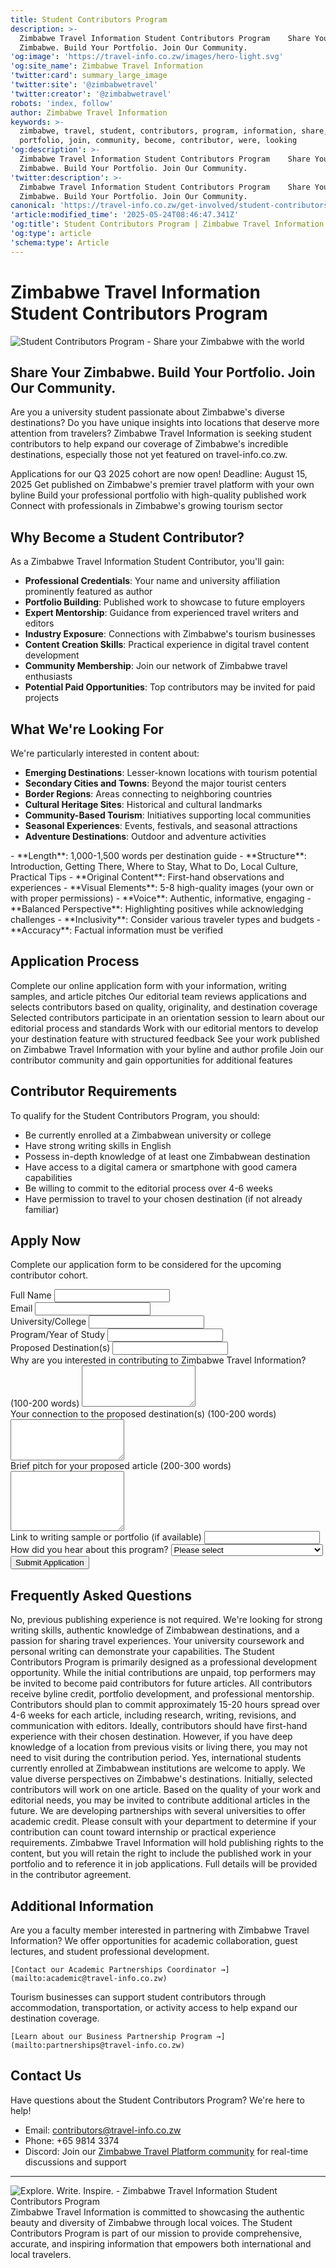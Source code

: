```yaml
---
title: Student Contributors Program
description: >-
  Zimbabwe Travel Information Student Contributors Program    Share Your
  Zimbabwe. Build Your Portfolio. Join Our Community.
'og:image': 'https://travel-info.co.zw/images/hero-light.svg'
'og:site_name': Zimbabwe Travel Information
'twitter:card': summary_large_image
'twitter:site': '@zimbabwetravel'
'twitter:creator': '@zimbabwetravel'
robots: 'index, follow'
author: Zimbabwe Travel Information
keywords: >-
  zimbabwe, travel, student, contributors, program, information, share, build,
  portfolio, join, community, become, contributor, were, looking
'og:description': >-
  Zimbabwe Travel Information Student Contributors Program    Share Your
  Zimbabwe. Build Your Portfolio. Join Our Community.
'twitter:description': >-
  Zimbabwe Travel Information Student Contributors Program    Share Your
  Zimbabwe. Build Your Portfolio. Join Our Community.
canonical: 'https://travel-info.co.zw/get-involved/student-contributors-program'
'article:modified_time': '2025-05-24T08:46:47.341Z'
'og:title': Student Contributors Program | Zimbabwe Travel Information
'og:type': article
'schema:type': Article
---
```



# Zimbabwe Travel Information Student Contributors Program

<Frame>
  <img src="/api/placeholder/1200/400" alt="Student Contributors Program - Share your Zimbabwe with the world" className="rounded-lg" />
</Frame>

## Share Your Zimbabwe. Build Your Portfolio. Join Our Community.

Are you a university student passionate about Zimbabwe's diverse destinations? Do you have unique insights into locations that deserve more attention from travelers? Zimbabwe Travel Information is seeking student contributors to help expand our coverage of Zimbabwe's incredible destinations, especially those not yet featured on travel-info.co.zw.

<Note>
Applications for our Q3 2025 cohort are now open! Deadline: August 15, 2025
</Note>

<CardGroup cols={3}>
  <Card title="Professional Publishing" icon="pen-to-square">
    Get published on Zimbabwe's premier travel platform with your own byline
  </Card>
  <Card title="Portfolio Development" icon="briefcase">
    Build your professional portfolio with high-quality published work
  </Card>
  <Card title="Industry Connections" icon="network-wired">
    Connect with professionals in Zimbabwe's growing tourism sector
  </Card>
</CardGroup>

## Why Become a Student Contributor?

As a Zimbabwe Travel Information Student Contributor, you'll gain:

- **Professional Credentials**: Your name and university affiliation prominently featured as author
- **Portfolio Building**: Published work to showcase to future employers
- **Expert Mentorship**: Guidance from experienced travel writers and editors
- **Industry Exposure**: Connections with Zimbabwe's tourism businesses
- **Content Creation Skills**: Practical experience in digital travel content development
- **Community Membership**: Join our network of Zimbabwe travel enthusiasts
- **Potential Paid Opportunities**: Top contributors may be invited for paid projects



## What We're Looking For

We're particularly interested in content about:

- **Emerging Destinations**: Lesser-known locations with tourism potential
- **Secondary Cities and Towns**: Beyond the major tourist centers
- **Border Regions**: Areas connecting to neighboring countries
- **Cultural Heritage Sites**: Historical and cultural landmarks
- **Community-Based Tourism**: Initiatives supporting local communities
- **Seasonal Experiences**: Events, festivals, and seasonal attractions
- **Adventure Destinations**: Outdoor and adventure activities

<Accordion title="Content Guidelines">
  - **Length**: 1,000-1,500 words per destination guide
  - **Structure**: Introduction, Getting There, Where to Stay, What to Do, Local Culture, Practical Tips
  - **Original Content**: First-hand observations and experiences
  - **Visual Elements**: 5-8 high-quality images (your own or with proper permissions)
  - **Voice**: Authentic, informative, engaging
  - **Balanced Perspective**: Highlighting positives while acknowledging challenges
  - **Inclusivity**: Consider various traveler types and budgets
  - **Accuracy**: Factual information must be verified
</Accordion>

## Application Process

<Steps>
  <Step title="Submit Application">
    Complete our online application form with your information, writing samples, and article pitches
  </Step>
  <Step title="Review & Selection">
    Our editorial team reviews applications and selects contributors based on quality, originality, and destination coverage
  </Step>
  <Step title="Orientation">
    Selected contributors participate in an orientation session to learn about our editorial process and standards
  </Step>
  <Step title="Content Development">
    Work with our editorial mentors to develop your destination feature with structured feedback
  </Step>
  <Step title="Publication">
    See your work published on Zimbabwe Travel Information with your byline and author profile
  </Step>
  <Step title="Community Integration">
    Join our contributor community and gain opportunities for additional features
  </Step>
</Steps>

## Contributor Requirements

To qualify for the Student Contributors Program, you should:

- Be currently enrolled at a Zimbabwean university or college
- Have strong writing skills in English
- Possess in-depth knowledge of at least one Zimbabwean destination
- Have access to a digital camera or smartphone with good camera capabilities
- Be willing to commit to the editorial process over 4-6 weeks
- Have permission to travel to your chosen destination (if not already familiar)

## Apply Now

<Card title="Ready to share your Zimbabwe with the world?" icon="graduation-cap" iconType="duotone">
  <p className="mt-2">Complete our application form to be considered for the upcoming contributor cohort.</p>
  <div className="mt-4">
    <form action="https://formspree.io/f/mgvkbwoq" method="POST">
      <div className="grid grid-cols-1 gap-6 sm:grid-cols-2">
        <div>
          <label className="block text-sm font-medium text-gray-700">
            Full Name
            <input type="text" name="name" required className="mt-1 block w-full rounded-md border-gray-300 shadow-sm focus:border-indigo-500 focus:ring-indigo-500" />
          </label>
        </div>
        <div>
          <label className="block text-sm font-medium text-gray-700">
            Email
            <input type="email" name="email" required className="mt-1 block w-full rounded-md border-gray-300 shadow-sm focus:border-indigo-500 focus:ring-indigo-500" />
          </label>
        </div>
        <div>
          <label className="block text-sm font-medium text-gray-700">
            University/College
            <input type="text" name="university" required className="mt-1 block w-full rounded-md border-gray-300 shadow-sm focus:border-indigo-500 focus:ring-indigo-500" />
          </label>
        </div>
        <div>
          <label className="block text-sm font-medium text-gray-700">
            Program/Year of Study
            <input type="text" name="program" required className="mt-1 block w-full rounded-md border-gray-300 shadow-sm focus:border-indigo-500 focus:ring-indigo-500" />
          </label>
        </div>
        <div className="sm:col-span-2">
          <label className="block text-sm font-medium text-gray-700">
            Proposed Destination(s)
            <input type="text" name="destinations" required className="mt-1 block w-full rounded-md border-gray-300 shadow-sm focus:border-indigo-500 focus:ring-indigo-500" />
          </label>
        </div>
        <div className="sm:col-span-2">
          <label className="block text-sm font-medium text-gray-700">
            Why are you interested in contributing to Zimbabwe Travel Information? (100-200 words)
            <textarea name="interest" rows="4" required className="mt-1 block w-full rounded-md border-gray-300 shadow-sm focus:border-indigo-500 focus:ring-indigo-500"></textarea>
          </label>
        </div>
        <div className="sm:col-span-2">
          <label className="block text-sm font-medium text-gray-700">
            Your connection to the proposed destination(s) (100-200 words)
            <textarea name="connection" rows="4" required className="mt-1 block w-full rounded-md border-gray-300 shadow-sm focus:border-indigo-500 focus:ring-indigo-500"></textarea>
          </label>
        </div>
        <div className="sm:col-span-2">
          <label className="block text-sm font-medium text-gray-700">
            Brief pitch for your proposed article (200-300 words)
            <textarea name="pitch" rows="6" required className="mt-1 block w-full rounded-md border-gray-300 shadow-sm focus:border-indigo-500 focus:ring-indigo-500"></textarea>
          </label>
        </div>
        <div className="sm:col-span-2">
          <label className="block text-sm font-medium text-gray-700">
            Link to writing sample or portfolio (if available)
            <input type="url" name="portfolio" className="mt-1 block w-full rounded-md border-gray-300 shadow-sm focus:border-indigo-500 focus:ring-indigo-500" />
          </label>
        </div>
        <div className="sm:col-span-2">
          <label className="block text-sm font-medium text-gray-700">
            How did you hear about this program?
            <select name="referral_source" className="mt-1 block w-full rounded-md border-gray-300 shadow-sm focus:border-indigo-500 focus:ring-indigo-500">
              <option value="">Please select</option>
              <option value="university">University notice</option>
              <option value="social">Social media</option>
              <option value="website">Zimbabwe Travel Information website</option>
              <option value="friend">Friend or colleague</option>
              <option value="professor">Professor recommendation</option>
              <option value="other">Other</option>
            </select>
          </label>
        </div>
      </div>
      <div className="mt-6">
        <button type="submit" className="inline-flex justify-center rounded border border-transparent bg-indigo-600 py-1.5 px-3 text-xs font-medium text-white shadow-sm hover:bg-indigo-700 focus:outline-none focus:ring-2 focus:ring-indigo-500 focus:ring-offset-2">
          Submit Application
        </button>
      </div>
    </form>
  </div>
</Card>

## Frequently Asked Questions

<Accordion title="Do I need to have previous publishing experience?">
  No, previous publishing experience is not required. We're looking for strong writing skills, authentic knowledge of Zimbabwean destinations, and a passion for sharing travel experiences. Your university coursework and personal writing can demonstrate your capabilities.
</Accordion>

<Accordion title="Will I be paid for my contributions?">
  The Student Contributors Program is primarily designed as a professional development opportunity. While the initial contributions are unpaid, top performers may be invited to become paid contributors for future articles. All contributors receive byline credit, portfolio development, and professional mentorship.
</Accordion>

<Accordion title="How much time should I expect to commit?">
  Contributors should plan to commit approximately 15-20 hours spread over 4-6 weeks for each article, including research, writing, revisions, and communication with editors.
</Accordion>

<Accordion title="Can I contribute remotely if I can't visit my chosen destination?">
  Ideally, contributors should have first-hand experience with their chosen destination. However, if you have deep knowledge of a location from previous visits or living there, you may not need to visit during the contribution period.
</Accordion>

<Accordion title="Can international students studying in Zimbabwe apply?">
  Yes, international students currently enrolled at Zimbabwean institutions are welcome to apply. We value diverse perspectives on Zimbabwe's destinations.
</Accordion>

<Accordion title="Is there a limit to how many articles I can contribute?">
  Initially, selected contributors will work on one article. Based on the quality of your work and editorial needs, you may be invited to contribute additional articles in the future.
</Accordion>

<Accordion title="Will I receive academic credit for participating?">
  We are developing partnerships with several universities to offer academic credit. Please consult with your department to determine if your contribution can count toward internship or practical experience requirements.
</Accordion>

<Accordion title="Who owns the copyright to my contribution?">
  Zimbabwe Travel Information will hold publishing rights to the content, but you will retain the right to include the published work in your portfolio and to reference it in job applications. Full details will be provided in the contributor agreement.
</Accordion>



## Additional Information

<CardGroup cols={2}>
  <Card title="Faculty Partnerships" icon="chalkboard-teacher">
    Are you a faculty member interested in partnering with Zimbabwe Travel Information? We offer opportunities for academic collaboration, guest lectures, and student professional development.
    
    [Contact our Academic Partnerships Coordinator →](mailto:academic@travel-info.co.zw)
  </Card>
  <Card title="Tourism Business Involvement" icon="building">
    Tourism businesses can support student contributors through accommodation, transportation, or activity access to help expand our destination coverage.
    
    [Learn about our Business Partnership Program →](mailto:partnerships@travel-info.co.zw)
  </Card>
</CardGroup>

## Contact Us

Have questions about the Student Contributors Program? We're here to help!

- Email: contributors@travel-info.co.zw
- Phone: +65 9814 3374
- Discord: Join our [Zimbabwe Travel Platform community](https://discord.gg/dzHWFB44yw) for real-time discussions and support

---

<Frame>
  <img src="/api/placeholder/1200/400" alt="Explore. Write. Inspire. - Zimbabwe Travel Information Student Contributors Program" className="rounded-lg" />
</Frame>

<Note>
Zimbabwe Travel Information is committed to showcasing the authentic beauty and diversity of Zimbabwe through local voices. The Student Contributors Program is part of our mission to provide comprehensive, accurate, and inspiring information that empowers both international and local travelers.
</Note>


<Trustpilot />


<Trustpilot />


<Trustpilot />


<Trustpilot />